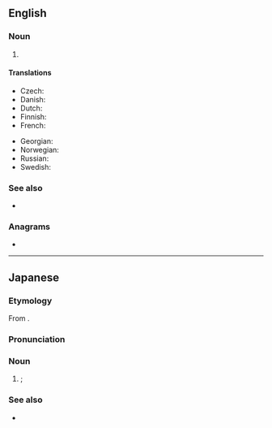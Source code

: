 ==English==
{{wikipedia}}

===Noun===
{{en-noun}}

# {{lb|en|economics}} {{initialism of|gross national product|lang=en}}

====Translations====
{{trans-top|gross national product}}
* Czech: {{t|cs|HNP}}
* Danish: {{t|da|BNP}}
* Dutch: {{t|nl|BNP}}
* Finnish: {{t+|fi|BKT}}
* French: {{t+|fr|PNB}}
{{trans-mid}}
* Georgian: {{t|ka|მეპ}}
* Norwegian: {{t|no|BNP}}
* Russian: {{t+|ru|ВНП|m}}
* Swedish: {{t+|sv|BNP}}
{{trans-bottom}}

===See also===
* {{l|en|GDP}}

===Anagrams===
* {{anagrams|en|NGP|PNG|png}}

----

==Japanese==

===Etymology===
From {{bor|ja|en|GNP}}.

===Pronunciation===
{{ja-pron|ジーエヌピー|acc=5}}

===Noun===
{{ja-noun|ジーエヌピー}}

# {{lb|ja|economics}} {{synof|lang=ja|国民総生産|tr=kokumin sōseisan||{{l|en|gross national product}}}}; {{l|en|GNP}}

===See also===
* {{ja-r|GDP|ジーディーピー}}